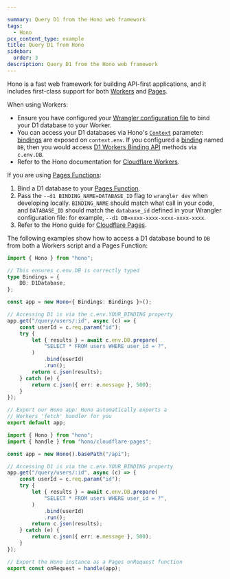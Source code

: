 ```yaml
---

summary: Query D1 from the Hono web framework
tags:
  - Hono
pcx_content_type: example
title: Query D1 from Hono
sidebar:
  order: 3
description: Query D1 from the Hono web framework
---
```



Hono is a fast web framework for building API-first applications, and it includes first-class support for both [Workers](/workers/) and [Pages](/pages/).

When using Workers:

- Ensure you have configured your [Wrangler configuration file](/d1/get-started/#3-bind-your-worker-to-your-d1-database) to bind your D1 database to your Worker.
- You can access your D1 databases via Hono's [`Context`](https://hono.dev/api/context) parameter: [bindings](https://hono.dev/getting-started/cloudflare-workers#bindings) are exposed on `context.env`. If you configured a [binding](/pages/functions/bindings/#d1-databases) named `DB`, then you would access [D1 Workers Binding API](/d1/worker-api/prepared-statements/) methods via `c.env.DB`.
- Refer to the Hono documentation for [Cloudflare Workers](https://hono.dev/getting-started/cloudflare-workers).

If you are using [Pages Functions](/pages/functions/):

1. Bind a D1 database to your [Pages Function](/pages/functions/bindings/#d1-databases).
2. Pass the `--d1 BINDING_NAME=DATABASE_ID` flag to `wrangler dev` when developing locally. `BINDING_NAME` should match what call in your code, and `DATABASE_ID` should match the `database_id` defined in your Wrangler configuration file: for example, `--d1 DB=xxxx-xxxx-xxxx-xxxx-xxxx`.
3. Refer to the Hono guide for [Cloudflare Pages](https://hono.dev/getting-started/cloudflare-pages).

The following examples show how to access a D1 database bound to `DB` from both a Workers script and a Pages Function:

<Tabs> <TabItem label="workers">

```ts
import { Hono } from "hono";

// This ensures c.env.DB is correctly typed
type Bindings = {
	DB: D1Database;
};

const app = new Hono<{ Bindings: Bindings }>();

// Accessing D1 is via the c.env.YOUR_BINDING property
app.get("/query/users/:id", async (c) => {
	const userId = c.req.param("id");
	try {
		let { results } = await c.env.DB.prepare(
			"SELECT * FROM users WHERE user_id = ?",
		)
			.bind(userId)
			.run();
		return c.json(results);
	} catch (e) {
		return c.json({ err: e.message }, 500);
	}
});

// Export our Hono app: Hono automatically exports a
// Workers 'fetch' handler for you
export default app;
```

</TabItem> <TabItem label="pages">

```ts
import { Hono } from "hono";
import { handle } from "hono/cloudflare-pages";

const app = new Hono().basePath("/api");

// Accessing D1 is via the c.env.YOUR_BINDING property
app.get("/query/users/:id", async (c) => {
	const userId = c.req.param("id");
	try {
		let { results } = await c.env.DB.prepare(
			"SELECT * FROM users WHERE user_id = ?",
		)
			.bind(userId)
			.run();
		return c.json(results);
	} catch (e) {
		return c.json({ err: e.message }, 500);
	}
});

// Export the Hono instance as a Pages onRequest function
export const onRequest = handle(app);
```

</TabItem> </Tabs>
